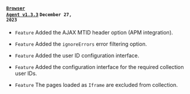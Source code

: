 #### <code class='changelog-service'><a href="../release-notes/browser/browser-1_3_3">Browser Agent v1.3.3</a></code> <code class='changelog-date'>December 27, 2023</code>

- <code class="Feature">Feature</code> Added the AJAX MTID header option (APM integration).

- <code class="Feature">Feature</code> Added the <code>ignoreErrors</code> error filtering option.

- <code class="Feature">Feature</code> Added the user ID configuration interface.

- <code class="Feature">Feature</code> Added the configuration interface for the required collection user IDs.

- <code class="Feature">Feature</code> The pages loaded as <code>Iframe</code> are excluded from collection.
